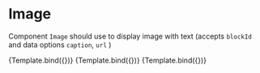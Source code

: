 
<Meta title="Blocks/Image" component={Image} />

# Image

Component `Image` should use to display image with text (accepts `blockId` and data options `caption`, `url` )


<Canvas>
  <Story
    name="Image"
    args={{
      content: {
        data: {
          caption: 'Test text',
          url: 'https://images.unsplash.com/photo-1472457897821-70d3819a0e24?ixid=MnwxMjA3fDB8MHxwaG90by1wYWdlfHx8fGVufDB8fHx8&ixlib=rb-1.2.1&auto=format&fit=crop&w=1049&q=80',
        },
      },
      blockId: 'Test id ',
    }}
  >
    {Template.bind({})}
  </Story>
  <Story
    name="Image (no caption)"
    args={{
      content: {
        data: {
          url: 'https://images.unsplash.com/photo-1472457897821-70d3819a0e24?ixid=MnwxMjA3fDB8MHxwaG90by1wYWdlfHx8fGVufDB8fHx8&ixlib=rb-1.2.1&auto=format&fit=crop&w=1049&q=80',
        },
      },
      blockId: 'Test id',
    }}
  >
    {Template.bind({})}
  </Story>
  <Story
    name="Image (wrong image)"
    args={{
      content: {
        data: {
          url: 'wrong',
        },
      },
      blockId: 'Test id',
    }}
  >
    {Template.bind({})}
  </Story>
</Canvas>
